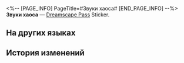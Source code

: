 <%-- [PAGE_INFO]
PageTitle=#Звуки хаоса#
[END_PAGE_INFO] --%>
{{Предмет Инфобокс
|id          = 223157
|Изображение = Dreamscape Pass Sticker Звуки хаоса.png
|Тип         = Dreamscape Pass Sticker
|Тип2        = Неспящий город Stickers
|Инвентарь   = 
|Редкость    = 4
|Эффект      = 
|Описание    = Пронумерованные наклейки, используемые для украшения дневника сновидений. Бывают самыми разными.
|Источник1   = [[Подсмотрите чьи-нибудь грёзы, позвонив по сновидной связи]]
}}
{{Описание|Самое большое препятствие было устранено. Теперь их можно слушать без проигрывателя.}}
'''Звуки хаоса''' — [[Dreamscape Pass]] Sticker.

==На других языках==
{{На других языках
|en   = Sound of Chaos
|zhs  = 乱耳杂声
|zht  = 亂耳雜聲
|ja   = 耳障りな音
|ko   = 거슬리는 잡음
|es   = Sonido del caos
|fr   = Bruit du chaos
|ru   = Звуки хаоса
|th   = เสียงแห่งความโกลาหล
|vi   = Tạp Âm
|de   = Geräusch des Chaos
|id   = Suara Kekacauan
|pt   = Som do Caos
}}

==История изменений==
{{История изменений|3.5}}